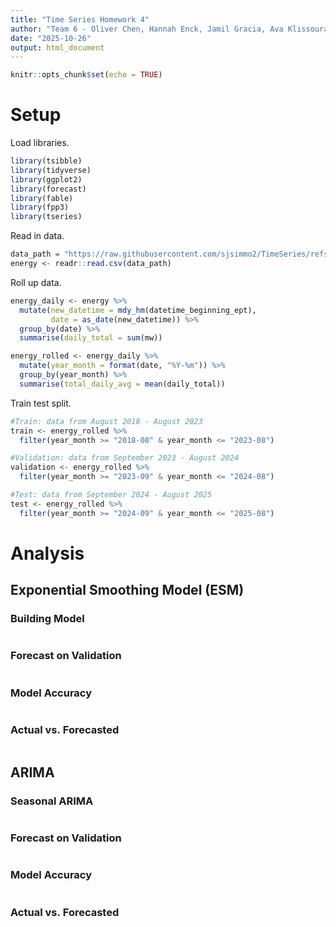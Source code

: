 ```yaml
---
title: "Time Series Homework 4"
author: "Team 6 - Oliver Chen, Hannah Enck, Jamil Gracia, Ava Klissouras"
date: "2025-10-26"
output: html_document
---
```


```r
knitr::opts_chunk$set(echo = TRUE)
```

# Setup

Load libraries.

```r
library(tsibble)
library(tidyverse)
library(ggplot2)
library(forecast)
library(fable)
library(fpp3)
library(tseries)
```


Read in data.

```r
data_path = "https://raw.githubusercontent.com/sjsimmo2/TimeSeries/refs/heads/master/energy_F2025.csv"
energy <- readr::read.csv(data_path)
```

Roll up data.

```r
energy_daily <- energy %>%
  mutate(new_datetime = mdy_hm(datetime_beginning_ept),
         date = as_date(new_datetime)) %>%
  group_by(date) %>%
  summarise(daily_total = sum(mw))

energy_rolled <- energy_daily %>%
  mutate(year_month = format(date, "%Y-%m")) %>%
  group_by(year_month) %>%
  summarise(total_daily_avg = mean(daily_total))
```


Train test split.

```r
#Train: data from August 2018 - August 2023
train <- energy_rolled %>%
  filter(year_month >= "2018-08" & year_month <= "2023-08")

#Validation: data from September 2023 - August 2024
validation <- energy_rolled %>%
  filter(year_month >= "2023-09" & year_month <= "2024-08")

#Test: data from September 2024 - August 2025
test <- energy_rolled %>%
  filter(year_month >= "2024-09" & year_month <= "2025-08")
```

# Analysis

## Exponential Smoothing Model (ESM)

### Building Model
```r

```


### Forecast on Validation
```r

```


### Model Accuracy
```r

```


### Actual vs. Forecasted

```r

```

## ARIMA

### Seasonal ARIMA

```r

```


### Forecast on Validation

```r

```


### Model Accuracy

```r

```


### Actual vs. Forecasted

```r

```
